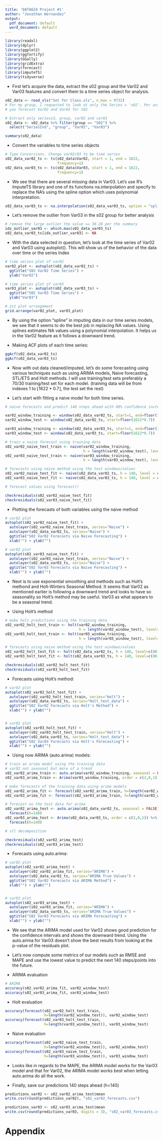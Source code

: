 ```yaml
---
title: 'DATA624 Project #1'
author: "Jonathan Hernandez"
output:
  pdf_document: default
  word_document: default
---
```


```r
library(readxl)
library(dplyr)
library(ggplot2)
library(ggfortify)
library(GGally)
library(gridExtra)
library(forecast)
library(imputeTS)
library(tidyverse)

```

- First let's acquire the data, extract the s02 group and the Var02 and Var03
features and convert them to a time series object for analysis.

```r
s02_data <- read_xls("Set for Class.xls", n_max = 9732)
# For my group, I requested to look at only the Series = 's02'. Per assignment,
# you forecast Var02 and Var03 for S02

# Extract only seriesid, group, var02 and var03
s02_data <- s02_data %>% filter(group == "S02") %>%
  select("SeriesInd", "group", "Var02", "Var03")

summary(s02_data)
```

- Convert the variables to time series objects
```r
# Type Conversions. Change var02/03 to be time series
s02_data_var02_ts <- ts(s02_data$Var02, start = 1, end = 1622,
                        frequency=1)
s02_data_var03_ts <- ts(s02_data$Var03, start = 1, end = 1622,
                        frequency=1)
```

- We see that there are several missing data in Var03. Let's use R's 
ImputeTS library and one of its functions na.interpolation and specify to replace 
the NA's using the spline option which uses polynomial interpretation.

```r
s02_data_var03_ts <- na.interpolation(s02_data_var03_ts, option = "spline")
```

- Let's remove the outlier from Var03 in the s02 group for better analysis

```r
# remove the large outlier the value == 38.28 per the summary
idx_outlier_var03 <- which.max(s02_data_var03_ts)
s02_data_var03_ts[idx_outlier_var03] <- NA
```

- With the data selected in question, let's look at the time series of Var02 and
Var03 using autoplot(). This will show us of the behavior of the data over time
or the series Index

```r
# time series plot of var02
var02_plot <- autoplot(s02_data_var02_ts) +
  ggtitle("S02 Var02 Time Series") +
  ylab("Var02")

# time series plot of var03
var03_plot <- autoplot(s02_data_var03_ts) + 
  ggtitle("S02 Var03 Time Series") +
  ylab("Var03")

# 2x1 plot arrangement
grid.arrange(var02_plot, var03_plot)
```

- By using the option "spline" in imputing data in our time series models, we see
that it seems to do the best job in replacing NA values. Using splines estimates
NA values using a polynomial interpolation. It helps us in the Var02 feature as
it follows a downward trend.

- Making ACF plots of each time series:

```r
ggAcf(s02_data_var02_ts)
ggAcf(s02_data_var03_ts)
```

- Now with out data cleaned/imputed, let's do some forecasting using various
techniques such as using ARIMA models, Naive forecasting, STL/ETS and Holt methods.
I will use training/test sets preferably a 70/30 training/test set for each model.
(training data will be from indexes 1 to $\lfloor{1622*0.7}\rfloor$, the test set
the rest)

- Let's start with fitting a naive model for both time series.

```r
# naive forecasts and predict 140 steps ahead with 80% confidence invterval

var02_window_training <- window(s02_data_var02_ts, start=1, end=floor(1622*0.7))
var02_window_test <- window(s02_data_var02_ts, start=floor(1622*0.7))

var03_window_training <- window(s02_data_var03_ts, start=1, end=floor(1622*0.7))
var03_window_test <- window(s02_data_var03_ts, start=floor(1622*0.7))

# train a naive forecast using training data
s02_var02_naive_test_train <- naive(var02_window_training,
                                    h = length(var02_window_test), level = c(80, 90))
s02_var03_naive_test_train <- naive(var03_window_training,
                                    h = length(var03_window_test), level = c(80, 90))

# forecasts using naive method using the test windows/values
s02_var02_naive_test_fit <- naive(s02_data_var02_ts, h = 140, level = c(80, 90))
s02_var03_naive_test_fit <- naive(s02_data_var03_ts, h = 140, level = c(80, 90))

# forecast values using forecast()

checkresiduals(s02_var02_naive_test_fit)
checkresiduals(s02_var03_naive_test_fit)
```

- Plotting the forecasts of both variables using the naive method

```r
# var02 plot
autoplot(s02_var02_naive_test_fit) +
  autolayer(s02_var02_naive_test_train, series="Naive") +
  autolayer(s02_data_var02_ts, series="Naive") +
  ggtitle("S02 Var02 Forecasts via Naive Forecasting") +
  xlab("") + ylab("")

# var02 plot
autoplot(s02_var03_naive_test_fit) +
  autolayer(s02_var03_naive_test_train, series="Naive") +
  autolayer(s02_data_var03_ts, series="Naive") +
  ggtitle("S02 Var03 Forecasts via Naive Forecasting") +
  xlab("") + ylab("")
```

- Next is to use exponential smoothing and methods such as Holt's methond and
Holt-Winters Seasonal Method. It seems that Var02 as mentioned earlier is following
a downward trend and looks to have so seasonality so Holt's method may be useful.
Var03 as what appears to be a seasonal trend.

- Using Holt's method

```r
# make holt predictions using the training data
s02_var02_holt_test_train <- holt(var02_window_training, 
                                  h = length(var02_window_test), level=c(80,90))
s02_var03_holt_test_train <- holt(var03_window_training, 
                                  h = length(var03_window_test), level=c(80,90))

# forecasts using naive method using the test windows/values
s02_var02_holt_test_fit <- holt(s02_data_var02_ts, h = 140, level=c(80,90))
s02_var03_holt_test_fit <- holt(s02_data_var03_ts, h = 140, level=c(80,90))

checkresiduals(s02_var02_holt_test_fit)
checkresiduals(s02_var03_holt_test_fit)
```

- Forecasts using Holt's method:

```r
# var02 plot
autoplot(s02_var02_holt_test_fit) +
  autolayer(s02_var02_holt_test_train, series="Holt") +
  autolayer(s02_data_var02_ts, series="Holt_test_data") +
  ggtitle("S02 Var02 Forecasts via Holt's Method") +
  xlab("") + ylab("")


# var02 plot
autoplot(s02_var03_holt_test_fit) +
  autolayer(s02_var03_holt_test_train, series="Holt") +
  autolayer(s02_data_var03_ts, series="Holt_test_data") +
  ggtitle("S02 Var03 Forecasts via Holt's Forecasting") +
  xlab("") + ylab("")
```

- Using now ARIMA (auto.arima) models:

```r
# train an arima model using the training data
# var02 not seasonal but more of a trend
s02_var02_arima_train <- auto.arima(var02_window_training, seasonal = FALSE)
s02_var03_arima_train <- Arima(var03_window_training, order = c(2,0,1))

# make forecasts of the training data using arima models
s02_var02_arima_fit <- forecast(s02_var02_arima_train, h=length(var02_window_test))
s02_var03_arima_fit <- forecast(s02_var03_arima_train, h=length(var03_window_test))

# forecast on the test data for arima
s02_var02_arima_test <- auto.arima(s02_data_var02_ts, seasonal = FALSE) %>%
  forecast(h=140)
s02_var03_arima_test <- Arima(s02_data_var03_ts, order = c(2,0,1)) %>%
  forecast(h=140)

# stl decomposition

checkresiduals(s02_var02_arima_test)
checkresiduals(s02_var03_arima_test)
```

- Forecasts using auto.arima:

```r

# var02 plot
autoplot(s02_var02_arima_test) +
  autolayer(s02_var02_arima_fit, series="ARIMA") +
  autolayer(s02_data_var02_ts, series="ARIMA True Values") +
  ggtitle("S02 Var02 Forecasts via ARIMA Method") +
  xlab("") + ylab("")


# var02 plot
autoplot(s02_var03_arima_test) +
  autolayer(s02_var03_arima_fit, series="ARIMA") +
  autolayer(s02_data_var03_ts, series="ARIMA True Values") +
  ggtitle("S02 Var03 Forecasts via ARIMA Forecasting") +
  xlab("") + ylab("")
```

- We see that the ARIMA model used for Var02 shows good prediction for the
confidence intervals and shows the downward trend. Using the auto.arima for Var03
doesn't show the best results from looking at the p-value of the residuals plot.

- Let's now compute some metrics of our models such as RMSE and MAPE and use the
lowest value to predict the next 140 steps/points into the future.

- ARIMA evaluation

```r
# ARIMA
accuracy(s02_var02_arima_fit, var02_window_test)
accuracy(s02_var03_arima_fit, var03_window_test)
```

- Holt evaluation

```r
accuracy(forecast(s02_var02_holt_test_train,
                  h=length(var02_window_test)), var02_window_test)
accuracy(forecast(s02_var03_holt_test_train,
                  h=length(var03_window_test)), var03_window_test)
```

- Naive evaluation

```r
accuracy(forecast(s02_var02_naive_test_train,
                  h=length(var02_window_test)), var02_window_test)
accuracy(forecast(s02_var03_naive_test_train,
                  h=length(var03_window_test)), var03_window_test)
```

- Looks like in regards to the MAPE, the ARIMA model works for the Var03 model
and that for Var02, the ARIMA model works best when letting auto.arima do all the work.

- Finally, save our predictions 140 steps ahead (h=140)

```r
predictions_var02 <- s02_var02_arima_test$mean
write.csv(round(predictions_var02), "s02_var02_forecasts.csv")
```

```r
predictions_var03 <- s02_var03_arima_test$mean
write.csv(round(predictions_var03, digits = 3), "s02_var03_forecasts.csv")
```

# Appendix

```r
```